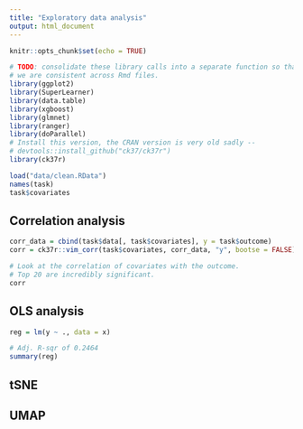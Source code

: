 ```yaml
---
title: "Exploratory data analysis"
output: html_document
---
```


```r
knitr::opts_chunk$set(echo = TRUE)

# TODO: consolidate these library calls into a separate function so that
# we are consistent across Rmd files.
library(ggplot2)
library(SuperLearner)
library(data.table)
library(xgboost)
library(glmnet)
library(ranger)
library(doParallel)
# Install this version, the CRAN version is very old sadly --
# devtools::install_github("ck37/ck37r")
library(ck37r)

load("data/clean.RData")
names(task)
task$covariates
```

## Correlation analysis

```r
corr_data = cbind(task$data[, task$covariates], y = task$outcome)
corr = ck37r::vim_corr(task$covariates, corr_data, "y", bootse = FALSE)

# Look at the correlation of covariates with the outcome.
# Top 20 are incredibly significant.
corr
```

## OLS analysis

```r
reg = lm(y ~ ., data = x)

# Adj. R-sqr of 0.2464
summary(reg)
```

## tSNE

## UMAP

